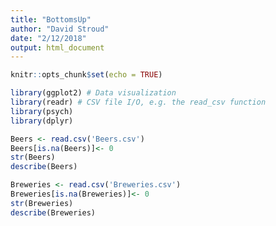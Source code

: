 ```yaml
---
title: "BottomsUp"
author: "David Stroud"
date: "2/12/2018"
output: html_document
---
```


```r
knitr::opts_chunk$set(echo = TRUE)
```


```r
library(ggplot2) # Data visualization
library(readr) # CSV file I/O, e.g. the read_csv function
library(psych)
library(dplyr)

Beers <- read.csv('Beers.csv')
Beers[is.na(Beers)]<- 0
str(Beers)
describe(Beers)
```

```r
Breweries <- read.csv('Breweries.csv')
Breweries[is.na(Breweries)]<- 0
str(Breweries)
describe(Breweries)
``` 

